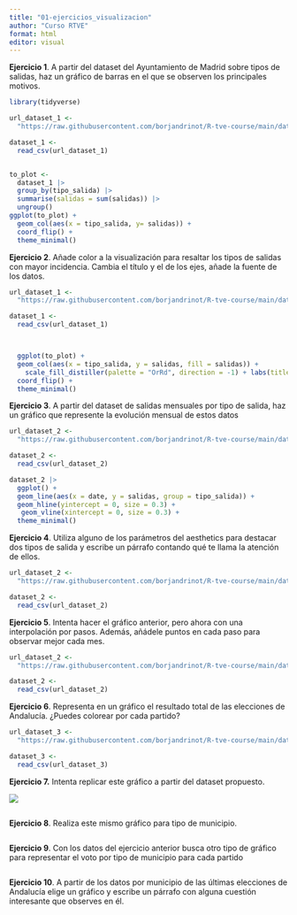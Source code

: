 ---
title: "01-ejercicios_visualizacion"
author: "Curso RTVE"
format: html
editor: visual
---

**Ejercicio 1**. A partir del dataset del Ayuntamiento de Madrid sobre tipos de salidas, haz un gráfico de barras en el que se observen los principales motivos.

```{r}

library(tidyverse)

url_dataset_1 <- 
  "https://raw.githubusercontent.com/borjandrinot/R-tve-course/main/data_raw/data_bomberos_long.csv?token=GHSAT0AAAAAACBGV6DD3CKXQYP3D4STFQ6WZBVASHA"

dataset_1 <- 
  read_csv(url_dataset_1)


to_plot <- 
  dataset_1 |> 
  group_by(tipo_salida) |> 
  summarise(salidas = sum(salidas)) |> 
  ungroup()
ggplot(to_plot) +
  geom_col(aes(x = tipo_salida, y= salidas)) +
  coord_flip() +
  theme_minimal()

```

**Ejercicio 2**. Añade color a la visualización para resaltar los tipos de salidas con mayor incidencia. Cambia el título y el de los ejes, añade la fuente de los datos.

```{r eval = FALSE}


url_dataset_1 <- 
  "https://raw.githubusercontent.com/borjandrinot/R-tve-course/main/data_raw/data_bomberos_long.csv?token=GHSAT0AAAAAACBGV6DD3CKXQYP3D4STFQ6WZBVASHA"

dataset_1 <- 
  read_csv(url_dataset_1)



  ggplot(to_plot) +
  geom_col(aes(x = tipo_salida, y = salidas, fill = salidas)) +
    scale_fill_distiller(palette = "OrRd", direction = -1) + labs(title = "Salidas de los bomberos de Madrid 2022", caption = "Ayuntamiento de Madrid", x = "", y = "") +
  coord_flip() + 
  theme_minimal()

```

**Ejercicio 3**. A partir del dataset de salidas mensuales por tipo de salida, haz un gráfico que represente la evolución mensual de estos datos

```{r}

url_dataset_2 <- 
  "https://raw.githubusercontent.com/borjandrinot/R-tve-course/main/data_raw/data_bomberos_monthly.csv"

dataset_2 <- 
  read_csv(url_dataset_2)

dataset_2 |> 
  ggplot() +
  geom_line(aes(x = date, y = salidas, group = tipo_salida)) +
  geom_hline(yintercept = 0, size = 0.3) + 
   geom_vline(xintercept = 0, size = 0.3) +
  theme_minimal()
```

**Ejercicio 4**. Utiliza alguno de los parámetros del aesthetics para destacar dos tipos de salida y escribe un párrafo contando qué te llama la atención de ellos.

```{r}

url_dataset_2 <- 
  "https://raw.githubusercontent.com/borjandrinot/R-tve-course/main/data_raw/data_bomberos_monthly.csv"

dataset_2 <- 
  read_csv(url_dataset_2)
```

**Ejercicio 5**. Intenta hacer el gráfico anterior, pero ahora con una interpolación por pasos. Además, añádele puntos en cada paso para observar mejor cada mes.

```{r}

url_dataset_2 <- 
  "https://raw.githubusercontent.com/borjandrinot/R-tve-course/main/data_raw/data_bomberos_monthly.csv"

dataset_2 <- 
  read_csv(url_dataset_2)
```

**Ejercicio 6**. Representa en un gráfico el resultado total de las elecciones de Andalucía. ¿Puedes colorear por cada partido?

```{r}

url_dataset_3 <- 
  "https://raw.githubusercontent.com/borjandrinot/R-tve-course/main/data_raw/2022_andalucia_voto_total.csv"

dataset_3 <- 
  read_csv(url_dataset_3)
```

**Ejercicio 7.** Intenta replicar este gráfico a partir del dataset propuesto.

![](images/resultados_provs_andalucia.png)

```{r}

```

**Ejercicio 8**. Realiza este mismo gráfico para tipo de municipio.

```{r}

```

**Ejercicio 9**. Con los datos del ejercicio anterior busca otro tipo de gráfico para representar el voto por tipo de municipio para cada partido

```{r}

```

**Ejercicio 10**. A partir de los datos por municipio de las últimas elecciones de Andalucía elige un gráfico y escribe un párrafo con alguna cuestión interesante que observes en él.

```{r}

```
